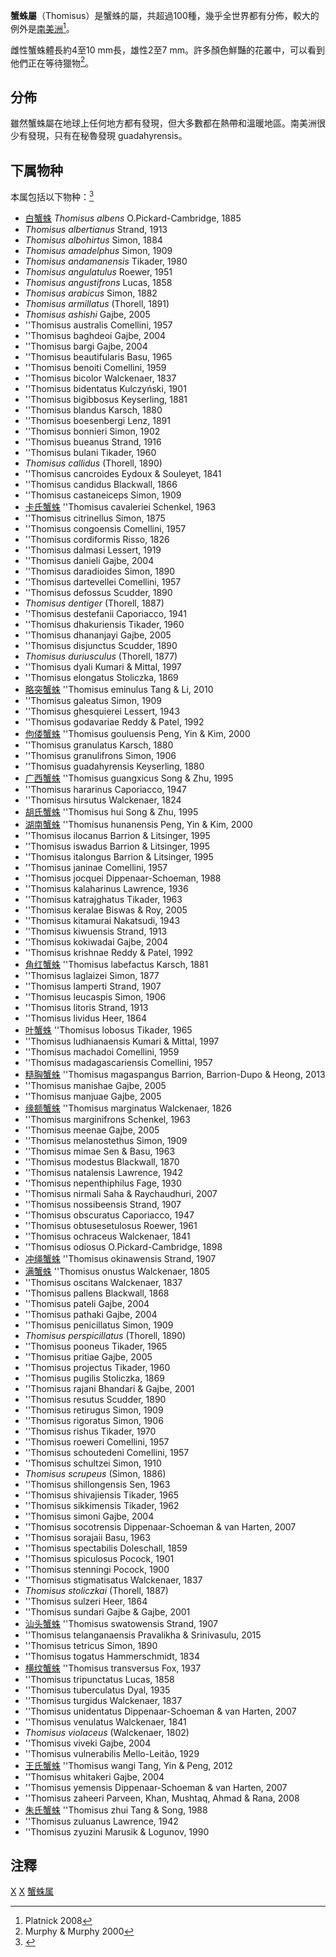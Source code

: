 {{Automatic Taxobox
| taxon = Thomisus
| image = Spider and bee June 2008-1.jpg
| image_caption = ''Thomisus onustus'' capturing a bee
| authority = [[Charles_Athanase_Walckenaer|Walckenaer]], 1805
| diversity = 136 种
| diversity_link = List of Thomisidae species#Thomisus
| type_species = ''[[Thomisus_onustus|Thomisus onustus]]''
| type_species_authority = Walckenaer, 1805
| subdivision_ranks = Species
| subdivision = ''[[Thomisus_kitamurai|T. kitamurai]]''<br />
''[[Thomisus_labefactus|T. labefactus]]''<br />
''[[Thomisus_okinawensis|T. okinawensis]]''<br />
''[[Thomisus_onustus|T. onustus]]''<br />
''[[Thomisus_spectabilis|T. spectabilis]]''<br />
更多請見內文
| range_map = 
| range_map_width = 250px
| synonyms = ''Thomisa'' Simon, 1864
}}
'''蟹蛛屬'''（Thomisus）是蟹蛛的屬，共超過100種，幾乎全世界都有分佈，較大的例外是[[南美洲|南美洲]]<ref name=platnick2008>Platnick 2008</ref>。

雌性蟹蛛體長約4至10 mm長，雄性2至7 mm。許多顏色鮮豔的花叢中，可以看到他們正在等待獵物<ref name=murphy>Murphy & Murphy 2000</ref>。

== 分佈 ==
雖然蟹蛛屬在地球上任何地方都有發現，但大多數都在熱帶和溫暖地區。南美洲很少有發現，只有在秘魯發現 guadahyrensis。

==下属物种==
本属包括以下物种：<ref>{{cite web |title=Thomisus Walckenaer, 1805 |url=https://www.gbif.org/species/2166053 |website=GBIF}}</ref>
* [[白蟹蛛|白蟹蛛]] ''Thomisus albens'' O.Pickard-Cambridge, 1885
* ''Thomisus albertianus'' Strand, 1913
* ''Thomisus albohirtus'' Simon, 1884
* ''Thomisus amadelphus'' Simon, 1909
* ''Thomisus andamanensis'' Tikader, 1980
* ''Thomisus angulatulus'' Roewer, 1951
* ''Thomisus angustifrons'' Lucas, 1858
* ''Thomisus arabicus'' Simon, 1882
* ''Thomisus armillatus'' (Thorell, 1891)
* ''Thomisus ashishi'' Gajbe, 2005
* ''Thomisus australis Comellini, 1957
* ''Thomisus baghdeoi Gajbe, 2004
* ''Thomisus bargi Gajbe, 2004
* ''Thomisus beautifularis Basu, 1965
* ''Thomisus benoiti Comellini, 1959
* ''Thomisus bicolor Walckenaer, 1837
* ''Thomisus bidentatus Kulczyński, 1901
* ''Thomisus bigibbosus Keyserling, 1881
* ''Thomisus blandus Karsch, 1880
* ''Thomisus boesenbergi Lenz, 1891
* ''Thomisus bonnieri Simon, 1902
* ''Thomisus bueanus Strand, 1916
* ''Thomisus bulani Tikader, 1960
* ''Thomisus callidus'' (Thorell, 1890)
* ''Thomisus cancroides Eydoux & Souleyet, 1841
* ''Thomisus candidus Blackwall, 1866
* ''Thomisus castaneiceps Simon, 1909
* [[卡氏蟹蛛|卡氏蟹蛛]] ''Thomisus cavaleriei Schenkel, 1963
* ''Thomisus citrinellus Simon, 1875
* ''Thomisus congoensis Comellini, 1957
* ''Thomisus cordiformis Risso, 1826
* ''Thomisus dalmasi Lessert, 1919
* ''Thomisus danieli Gajbe, 2004
* ''Thomisus daradioides Simon, 1890
* ''Thomisus dartevellei Comellini, 1957
* ''Thomisus defossus Scudder, 1890
* ''Thomisus dentiger'' (Thorell, 1887)
* ''Thomisus destefanii Caporiacco, 1941
* ''Thomisus dhakuriensis Tikader, 1960
* ''Thomisus dhananjayi Gajbe, 2005
* ''Thomisus disjunctus Scudder, 1890
* ''Thomisus duriusculus'' (Thorell, 1877)
* ''Thomisus dyali Kumari & Mittal, 1997
* ''Thomisus elongatus Stoliczka, 1869
* [[略突蟹蛛|略突蟹蛛]] ''Thomisus eminulus Tang & Li, 2010
* ''Thomisus galeatus Simon, 1909
* ''Thomisus ghesquierei Lessert, 1943
* ''Thomisus godavariae Reddy & Patel, 1992
* [[佝偻蟹蛛|佝偻蟹蛛]] ''Thomisus gouluensis Peng, Yin & Kim, 2000
* ''Thomisus granulatus Karsch, 1880
* ''Thomisus granulifrons Simon, 1906
* ''Thomisus guadahyrensis Keyserling, 1880
* [[广西蟹蛛|广西蟹蛛]] ''Thomisus guangxicus Song & Zhu, 1995
* ''Thomisus hararinus Caporiacco, 1947
* ''Thomisus hirsutus Walckenaer, 1824
* [[胡氏蟹蛛|胡氏蟹蛛]] ''Thomisus hui Song & Zhu, 1995
* [[湖南蟹蛛|湖南蟹蛛]] ''Thomisus hunanensis Peng, Yin & Kim, 2000
* ''Thomisus ilocanus Barrion & Litsinger, 1995
* ''Thomisus iswadus Barrion & Litsinger, 1995
* ''Thomisus italongus Barrion & Litsinger, 1995
* ''Thomisus janinae Comellini, 1957
* ''Thomisus jocquei Dippenaar-Schoeman, 1988
* ''Thomisus kalaharinus Lawrence, 1936
* ''Thomisus katrajghatus Tikader, 1963
* ''Thomisus keralae Biswas & Roy, 2005
* ''Thomisus kitamurai Nakatsudi, 1943
* ''Thomisus kiwuensis Strand, 1913
* ''Thomisus kokiwadai Gajbe, 2004
* ''Thomisus krishnae Reddy & Patel, 1992
* [[角红蟹蛛|角红蟹蛛]] ''Thomisus labefactus Karsch, 1881
* ''Thomisus laglaizei Simon, 1877
* ''Thomisus lamperti Strand, 1907
* ''Thomisus leucaspis Simon, 1906
* ''Thomisus litoris Strand, 1913
* ''Thomisus lividus Heer, 1864
* [[叶蟹蛛|叶蟹蛛]] ''Thomisus lobosus Tikader, 1965
* ''Thomisus ludhianaensis Kumari & Mittal, 1997
* ''Thomisus machadoi Comellini, 1959
* ''Thomisus madagascariensis Comellini, 1957
* [[糙胸蟹蛛|糙胸蟹蛛]] ''Thomisus magaspangus Barrion, Barrion-Dupo & Heong, 2013
* ''Thomisus manishae Gajbe, 2005
* ''Thomisus manjuae Gajbe, 2005
* [[缘额蟹蛛|缘额蟹蛛]] ''Thomisus marginatus Walckenaer, 1826
* ''Thomisus marginifrons Schenkel, 1963
* ''Thomisus meenae Gajbe, 2005
* ''Thomisus melanostethus Simon, 1909
* ''Thomisus mimae Sen & Basu, 1963
* ''Thomisus modestus Blackwall, 1870
* ''Thomisus natalensis Lawrence, 1942
* ''Thomisus nepenthiphilus Fage, 1930
* ''Thomisus nirmali Saha & Raychaudhuri, 2007
* ''Thomisus nossibeensis Strand, 1907
* ''Thomisus obscuratus Caporiacco, 1947
* ''Thomisus obtusesetulosus Roewer, 1961
* ''Thomisus ochraceus Walckenaer, 1841
* ''Thomisus odiosus O.Pickard-Cambridge, 1898
* [[冲绳蟹蛛|冲绳蟹蛛]] ''Thomisus okinawensis Strand, 1907
* [[满蟹蛛|满蟹蛛]] ''Thomisus onustus Walckenaer, 1805
* ''Thomisus oscitans Walckenaer, 1837
* ''Thomisus pallens Blackwall, 1868
* ''Thomisus pateli Gajbe, 2004
* ''Thomisus pathaki Gajbe, 2004
* ''Thomisus penicillatus Simon, 1909
* ''Thomisus perspicillatus'' (Thorell, 1890)
* ''Thomisus pooneus Tikader, 1965
* ''Thomisus pritiae Gajbe, 2005
* ''Thomisus projectus Tikader, 1960
* ''Thomisus pugilis Stoliczka, 1869
* ''Thomisus rajani Bhandari & Gajbe, 2001
* ''Thomisus resutus Scudder, 1890
* ''Thomisus retirugus Simon, 1909
* ''Thomisus rigoratus Simon, 1906
* ''Thomisus rishus Tikader, 1970
* ''Thomisus roeweri Comellini, 1957
* ''Thomisus schoutedeni Comellini, 1957
* ''Thomisus schultzei Simon, 1910
* ''Thomisus scrupeus'' (Simon, 1886)
* ''Thomisus shillongensis Sen, 1963
* ''Thomisus shivajiensis Tikader, 1965
* ''Thomisus sikkimensis Tikader, 1962
* ''Thomisus simoni Gajbe, 2004
* ''Thomisus socotrensis Dippenaar-Schoeman & van Harten, 2007
* ''Thomisus sorajaii Basu, 1963
* ''Thomisus spectabilis Doleschall, 1859
* ''Thomisus spiculosus Pocock, 1901
* ''Thomisus stenningi Pocock, 1900
* ''Thomisus stigmatisatus Walckenaer, 1837
* ''Thomisus stoliczkai'' (Thorell, 1887)
* ''Thomisus sulzeri Heer, 1864
* ''Thomisus sundari Gajbe & Gajbe, 2001
* [[汕头蟹蛛|汕头蟹蛛]] ''Thomisus swatowensis Strand, 1907
* ''Thomisus telanganaensis Pravalikha & Srinivasulu, 2015
* ''Thomisus tetricus Simon, 1890
* ''Thomisus togatus Hammerschmidt, 1834
* [[横纹蟹蛛|横纹蟹蛛]] ''Thomisus transversus Fox, 1937
* ''Thomisus tripunctatus Lucas, 1858
* ''Thomisus tuberculatus Dyal, 1935
* ''Thomisus turgidus Walckenaer, 1837
* ''Thomisus unidentatus Dippenaar-Schoeman & van Harten, 2007
* ''Thomisus venulatus Walckenaer, 1841
* ''Thomisus violaceus'' (Walckenaer, 1802)
* ''Thomisus viveki Gajbe, 2004
* ''Thomisus vulnerabilis Mello-Leitão, 1929
* [[王氏蟹蛛|王氏蟹蛛]] ''Thomisus wangi Tang, Yin & Peng, 2012
* ''Thomisus whitakeri Gajbe, 2004
* ''Thomisus yemensis Dippenaar-Schoeman & van Harten, 2007
* ''Thomisus zaheeri Parveen, Khan, Mushtaq, Ahmad & Rana, 2008
* [[朱氏蟹蛛|朱氏蟹蛛]] ''Thomisus zhui Tang & Song, 1988
* ''Thomisus zuluanus Lawrence, 1942
* ''Thomisus zyuzini Marusik & Logunov, 1990

<!--
== 物種 ==
{|
|
* ''[[Thomisus_albens|T. albens]]'' <small>O. P.-Cambridge, 1885</small> — Pakistan, Yarkand
* ''[[Thomisus_albertianus|T. albertianus]]'' <small>Strand, 1913</small> — Gabon, Congo, Uganda, Angola
** ''T. albertianus guineensis'' <small>Millot, 1942</small> — Guinea, Angola
** ''T. albertianus maculatus'' <small>Comellini, 1959</small> — Cameroon, Congo
** ''T. albertianus verrucosus'' <small>Comellini, 1957</small> — Congo
* ''[[Thomisus_albohirtus|T. albohirtus]]'' <small>Simon, 1884</small> — North, East Africa, Yemen
* ''[[Thomisus_amadelphus|T. amadelphus]]'' <small>Simon, 1909</small> — Vietnam
* ''[[Thomisus_andamanensis|T. andamanensis]]'' <small>Tikader, 1980</small> — Andaman Islands
* ''[[Thomisus_angulatulus|T. angulatulus]]'' <small>Roewer, 1951</small> — Gabon
* ''[[Thomisus_angustifrons|T. angustifrons]]'' <small>Lucas, 1858</small> — Gabon
* ''[[Thomisus_arabicus|T. arabicus]]'' <small>Simon, 1882</small> — Yemen
* ''[[Thomisus_armillatus|T. armillatus]]'' <small>(Thorell, 1891)</small> — Nicobar Islands
* ''[[Thomisus_ashishi|T. ashishi]]'' <small>Gajbe, 2005</small> — India
* ''[[Thomisus_australis|T. australis]]'' <small>Comellini, 1957</small> — Central, Southern Africa
* ''[[Thomisus_baghdeoi|T. baghdeoi]]'' <small>Gajbe, 2004</small> — India
* ''[[Thomisus_bargi|T. bargi]]'' <small>Gajbe, 2004</small> — India
* ''[[Thomisus_beautifularis|T. beautifularis]]'' <small>Basu, 1965</small> — India
* ''[[Thomisus_benoiti|T. benoiti]]'' <small>Comellini, 1959</small> — Congo
* ''[[Thomisus_bicolor|T. bicolor]]'' <small>Walckenaer, 1837</small> — USA
* ''[[Thomisus_bidentatus|T. bidentatus]]'' <small>Kulczynski, 1901</small> — West Africa to Saudi Arabia, Yemen
* ''[[Thomisus_bigibbosus|T. bigibbosus]]'' <small>Keyserling, 1881</small> — USA
* ''[[Thomisus_blandus|T. blandus]]'' <small>Karsch, 1880</small> — Africa, Yemen
* ''[[Thomisus_boesenbergi|T. boesenbergi]]'' <small>Lenz, 1891</small> — Madagascar
* ''[[Thomisus_bonnieri|T. bonnieri]]'' <small>Simon, 1902</small> — Oman
* ''[[Thomisus_bueanus|T. bueanus]]'' <small>Strand, 1916</small> — Cameroon
* ''[[Thomisus_bulani|T. bulani]]'' <small>Tikader, 1960</small> — India
* ''[[Thomisus_callidus|T. callidus]]'' <small>(Thorell, 1890)</small> — Sri Lanka, Singapore, Sumatra, Nias Islands, Java
* ''[[Thomisus_cancroides|T. cancroides]]'' <small>Eydoux & Souleyet, 1841</small> — Unknown
* ''[[Thomisus_candidus|T. candidus]]'' <small>Blackwall, 1866</small> — Tropical Africa
* ''[[Thomisus_castaneiceps|T. castaneiceps]]'' <small>Simon, 1909</small> — Vietnam
* ''[[Thomisus_cavaleriei|T. cavaleriei]]'' <small>Schenkel, 1963</small> — China
* ''[[Thomisus_citrinellus|T. citrinellus]]'' <small>Simon, 1875</small> — Mediterranean, Africa, Yemen, Socotra, Seychelles
* ''[[Thomisus_congoensis|T. congoensis]]'' <small>Comellini, 1957</small> — Central, Southern Africa
* ''[[Thomisus_dalmasi|T. dalmasi]]'' <small>Lessert, 1919</small> — Africa
* ''[[Thomisus_danieli|T. danieli]]'' <small>Gajbe, 2004</small> — India
* ''[[Thomisus_daradioides|T. daradioides]]'' <small>Simon, 1890</small> — South Africa to India
** ''T. daradioides nigroannulatus'' <small>Caporiacco, 1947</small> — East Africa
* ''[[Thomisus_dartevellei|T. dartevellei]]'' <small>Comellini, 1957</small> — Congo, Ethiopia, Malawi
* ''[[Thomisus_dentiger|T. dentiger]]'' <small>(Thorell, 1887)</small> — Myanmar
* ''[[Thomisus_destefanii|T. destefanii]]'' <small>Caporiacco, 1941</small> — Ethiopia
* ''[[Thomisus_dhakuriensis|T. dhakuriensis]]'' <small>Tikader, 1960</small> — India
* ''[[Thomisus_dhananjayi|T. dhananjayi]]'' <small>Gajbe, 2005</small> — India
* ''[[Thomisus_duriusculus|T. duriusculus]]'' <small>(Thorell, 1877)</small> — Sulawesi
* ''[[Thomisus_dyali|T. dyali]]'' <small>Kumari & Mittal, 1997</small> — India
* ''[[Thomisus_elongatus|T. elongatus]]'' <small>Stoliczka, 1869</small> — India
* ''[[Thomisus_galeatus|T. galeatus]]'' <small>Simon, 1909</small> — Vietnam
* ''[[Thomisus_ghesquierei|T. ghesquierei]]'' <small>Lessert, 1943</small> — Congo
* ''[[Thomisus_godavariae|T. godavariae]]'' <small>Reddy & Patel, 1992</small> — India
* ''[[Thomisus_gouluensis|T. gouluensis]]'' <small>Peng, Yin & Kim, 2000</small> — China
* ''[[Thomisus_granulatus|T. granulatus]]'' <small>Karsch, 1880</small> — Southern Africa
* ''[[Thomisus_granulifrons|T. granulifrons]]'' <small>Simon, 1906</small> — India, Sri Lanka
* ''[[Thomisus_guadahyrensis|T. guadahyrensis]]'' <small>Keyserling, 1880</small> — Peru
* ''[[Thomisus_guangxicus|T. guangxicus]]'' <small>Song & Zhu, 1995</small> — China
* ''[[Thomisus_hararinus|T. hararinus]]'' <small>Caporiacco, 1947</small> — Ethiopia
* ''[[Thomisus_hui|T. hui]]'' <small>Song & Zhu, 1995</small> — China
* ''[[Thomisus_hunanensis|T. hunanensis]]'' <small>Peng, Yin & Kim, 2000</small> — China
* ''[[Thomisus_ilocanus|T. ilocanus]]'' <small>Barrion & Litsinger, 1995</small> — Philippines
* ''[[Thomisus_iswadus|T. iswadus]]'' <small>Barrion & Litsinger, 1995</small> — Philippines
* ''[[Thomisus_italongus|T. italongus]]'' <small>Barrion & Litsinger, 1995</small> — Philippines
* ''[[Thomisus_janinae|T. janinae]]'' <small>Comellini, 1957</small> — Congo, Tanzania
* ''[[Thomisus_jocquei|T. jocquei]]'' <small>Dippenaar-Schoeman, 1988</small> — Malawi
* ''[[Thomisus_kalaharinus|T. kalaharinus]]'' <small>Lawrence, 1936</small> — Africa, Yemen
* ''[[Thomisus_katrajghatus|T. katrajghatus]]'' <small>Tikader, 1963</small> — India
* ''[[Thomisus_keralae|T. keralae]]'' <small>Biswas & Roy, 2005</small> — India
* ''[[Thomisus_kitamurai|T. kitamurai]]'' <small>Nakatsudi, 1943</small> — Ryukyu Islands
* ''[[Thomisus_kiwuensis|T. kiwuensis]]'' <small>Strand, 1913</small> — Central Africa
* ''[[Thomisus_kokiwadai|T. kokiwadai]]'' <small>Gajbe, 2004</small> — India
* ''[[Thomisus_krishnae|T. krishnae]]'' <small>Reddy & Patel, 1992</small> — India
* ''[[Thomisus_labefactus|T. labefactus]]'' <small>Karsch, 1881</small> — China, Korea, Taiwan, Japan
* ''[[Thomisus_laglaizei|T. laglaizei]]'' <small>Simon, 1877</small> — Myanmar, Philippines, Java, Sumatra
* ''[[Thomisus_lamperti|T. lamperti]]'' <small>Strand, 1907</small> — Madagascar
|
* ''[[Thomisus_leucaspis|T. leucaspis]]'' <small>Simon, 1906</small> — India, New Caledonia
* ''[[Thomisus_litoris|T. litoris]]'' <small>Strand, 1913</small> — Central Africa
* ''[[Thomisus_lobosus|T. lobosus]]'' <small>Tikader, 1965</small> — India
* ''[[Thomisus_ludhianaensis|T. ludhianaensis]]'' <small>Kumari & Mittal, 1997</small> — India
* ''[[Thomisus_machadoi|T. machadoi]]'' <small>Comellini, 1959</small> — Angola, Cape Verde Islands, South Africa
* ''[[Thomisus_madagascariensis|T. madagascariensis]]'' <small>Comellini, 1957</small> — Madagascar
** ''T. madagascariensis pallidus'' <small>Comellini, 1957</small> — Madagascar
* ''[[Thomisus_manishae|T. manishae]]'' <small>Gajbe, 2005</small> — India
* ''[[Thomisus_manjuae|T. manjuae]]'' <small>Gajbe, 2005</small> — India
* ''[[Thomisus_marginifrons|T. marginifrons]]'' <small>Schenkel, 1963</small> — China
* ''[[Thomisus_meenae|T. meenae]]'' <small>Gajbe, 2005</small> — India
* ''[[Thomisus_melanostethus|T. melanostethus]]'' <small>Simon, 1909</small> — Vietnam
* ''[[Thomisus_mimae|T. mimae]]'' <small>Sen & Basu, 1963</small> — India
* ''[[Thomisus_modestus|T. modestus]]'' <small>Blackwall, 1870</small> — Italy
* ''[[Thomisus_natalensis|T. natalensis]]'' <small>Lawrence, 1942</small> — Southern Africa
* ''[[Thomisus_nepenthiphilus|T. nepenthiphilus]]'' <small>Fage, 1930</small> — Sumatra
* ''[[Thomisus_nirmali|T. nirmali]]'' <small>Saha & Raychaudhuri, 2007</small> — India
* ''[[Thomisus_nossibeensis|T. nossibeensis]]'' <small>Strand, 1907</small> — Madagascar
* ''[[Thomisus_obscuratus|T. obscuratus]]'' <small>Caporiacco, 1947</small> — East Africa
* ''[[Thomisus_obtusesetulosus|T. obtusesetulosus]]'' <small>Roewer, 1961</small> — Senegal
* ''[[Thomisus_ochraceus|T. ochraceus]]'' <small>Walckenaer, 1842</small> — Algeria
* ''[[Thomisus_odiosus|T. odiosus]]'' <small>O. P.-Cambridge, 1898</small> — Mexico
* ''[[Thomisus_okinawensis|T. okinawensis]]'' <small>Strand, 1907</small> — Thailand to Ryukyu Islands, Philippines, Indonesia
* ''[[Thomisus_onustus|T. onustus]]'' <small>Walckenaer, 1805</small> — Palearctic
** ''T. onustus meridionalis'' <small>Strand, 1907</small> — North Africa
* ''[[Thomisus_oscitans|T. oscitans]]'' <small>Walckenaer, 1837</small> — USA
* ''[[Thomisus_pateli|T. pateli]]'' <small>Gajbe, 2004</small> — India
* ''[[Thomisus_pathaki|T. pathaki]]'' <small>Gajbe, 2004</small> — India
* ''[[Thomisus_penicillatus|T. penicillatus]]'' <small>Simon, 1909</small> — Vietnam
* ''[[Thomisus_perspicillatus|T. perspicillatus]]'' <small>(Thorell, 1890)</small> — Borneo, Sulawesi
* ''[[Thomisus_pooneus|T. pooneus]]'' <small>Tikader, 1965</small> — India
* ''[[Thomisus_pritiae|T. pritiae]]'' <small>Gajbe, 2005</small> — India
* ''[[Thomisus_projectus|T. projectus]]'' <small>Tikader, 1960</small> — India
* ''[[Thomisus_pugilis|T. pugilis]]'' <small>Stoliczka, 1869</small> — India
* ''[[Thomisus_purpuratus|T. purpuratus]]'' <small>Walckenaer, 1837</small> — USA
* ''[[Thomisus_rajani|T. rajani]]'' <small>Bhandari & Gajbe, 2001</small> — India
* ''[[Thomisus_retirugus|T. retirugus]]'' <small>Simon, 1909</small> — Vietnam
* ''[[Thomisus_rigoratus|T. rigoratus]]'' <small>Simon, 1906</small> — India
* ''[[Thomisus_rishus|T. rishus]]'' <small>Tikader, 1970</small> — India
* ''[[Thomisus_roeweri|T. roeweri]]'' <small>Comellini, 1957</small> — Tanzania
* ''[[Thomisus_schoutedeni|T. schoutedeni]]'' <small>Comellini, 1957</small> — Congo
* ''[[Thomisus_schultzei|T. schultzei]]'' <small>Simon, 1910</small> — Southern Africa
* ''[[Thomisus_scrupeus|T. scrupeus]]'' <small>(Simon, 1886)</small> — Africa
* ''[[Thomisus_shillongensis|T. shillongensis]]'' <small>Sen, 1963</small> — India
* ''[[Thomisus_shivajiensis|T. shivajiensis]]'' <small>Tikader, 1965</small> — India
* ''[[Thomisus_sikkimensis|T. sikkimensis]]'' <small>Tikader, 1962</small> — India
* ''[[Thomisus_simoni|T. simoni]]'' <small>Gajbe, 2004</small> — India
* ''[[Thomisus_socotrensis|T. socotrensis]]'' <small>Dippenaar-Schoeman & van Harten, 2007</small> — Socotra
* ''[[Thomisus_sorajaii|T. sorajaii]]'' <small>Basu, 1963</small> — India
* ''[[Thomisus_spectabilis|T. spectabilis]]'' <small>Doleschall, 1859</small> — India to Australia
* ''[[Thomisus_spiculosus|T. spiculosus]]'' <small>Pocock, 1901</small> — West, Central, Southern Africa
* ''[[Thomisus_stenningi|T. stenningi]]'' <small>Pocock, 1900</small> — Africa, Yemen
* ''[[Thomisus_stigmatisatus|T. stigmatisatus]]'' <small>Walckenaer, 1837</small> — USA
* ''[[Thomisus_stoliczkai|T. stoliczkai]]'' <small>(Thorell, 1887)</small> — Myanmar
* ''[[Thomisus_sundari|T. sundari]]'' <small>Gajbe & Gajbe, 2001</small> — India
* ''[[Thomisus_swatowensis|T. swatowensis]]'' <small>Strand, 1907</small> — China
* ''[[Thomisus_tetricus|T. tetricus]]'' <small>Simon, 1890</small> — Yemen
* ''[[Thomisus_transversus|T. transversus]]'' <small>Fox, 1937</small> — China
* ''[[Thomisus_trigonus|T. trigonus]]'' <small>Giebel, 1869</small> — Germany
* ''[[Thomisus_tripunctatus|T. tripunctatus]]'' <small>Lucas, 1858</small> — West Africa
* ''[[Thomisus_tuberculatus|T. tuberculatus]]'' <small>Dyal, 1935</small> — Pakistan
* ''[[Thomisus_turgidus|T. turgidus]]'' <small>Walckenaer, 1837</small> — USA
* ''[[Thomisus_unidentatus|T. unidentatus]]'' <small>Dippenaar-Schoeman & van Harten, 2007</small> — Yemen
* ''[[Thomisus_venulatus|T. venulatus]]'' <small>Walckenaer, 1842</small> — Algeria
* ''[[Thomisus_viveki|T. viveki]]'' <small>Gajbe, 2004</small> — India
* ''[[Thomisus_vulnerabilis|T. vulnerabilis]]'' <small>Mello-Leitão, 1929</small> — Myanmar
* ''[[Thomisus_whitakeri|T. whitakeri]]'' <small>Gajbe, 2004</small> — India
* ''[[Thomisus_yemensis|T. yemensis]]'' <small>Dippenaar-Schoeman & van Harten, 2007</small> — Yemen
* ''[[Thomisus_zhui|T. zhui]]'' <small>Tang & Song, 1988</small> — China
* ''[[Thomisus_zuluanus|T. zuluanus]]'' <small>Lawrence, 1942</small> — South Africa
* ''[[Thomisus_zyuzini|T. zyuzini]]'' <small>Marusik & Logunov, 1990</small> — Saudi Arabia to Central Asia
|}
-->
== 注釋 ==
{{reflist}}
{{taxonbar}}
[[Category:_1805年描述的动物|X]]
[[Category:蟹蛛科|X]]
[[Category:蟹蛛属|]]